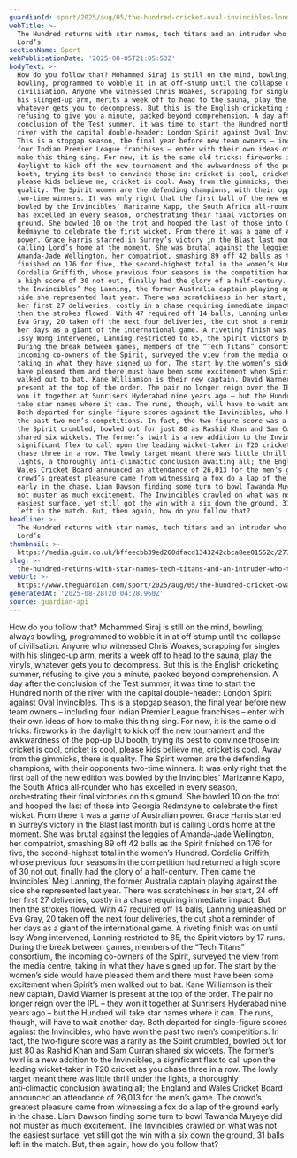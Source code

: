 ```yaml
---
guardianId: sport/2025/aug/05/the-hundred-cricket-oval-invincibles-london-spirit-fox
webTitle: >-
  The Hundred returns with star names, tech titans and an intruder who thrilled
  Lord’s
sectionName: Sport
webPublicationDate: '2025-08-05T21:05:53Z'
bodyText: >-
  How do you follow that? Mohammed Siraj is still on the mind, bowling, always
  bowling, programmed to wobble it in at off‑stump until the collapse of
  civilisation. Anyone who witnessed Chris Woakes, scrapping for singles with
  his slinged‑up arm, merits a week off to head to the sauna, play the vinyls,
  whatever gets you to decompress. But this is the English cricketing summer,
  refusing to give you a minute, packed beyond comprehension. A day after the
  conclusion of the Test summer, it was time to start the Hundred north of the
  river with the capital double-header: London Spirit against Oval Invincibles.
  This is a stopgap season, the final year before new team owners – including
  four Indian Premier League franchises – enter with their own ideas of how to
  make this thing sing. For now, it is the same old tricks: fireworks in the
  daylight to kick off the new tournament and the awkwardness of the pop-up DJ
  booth, trying its best to convince those in: cricket is cool, cricket is cool,
  please kids believe me, cricket is cool. Away from the gimmicks, there is
  quality. The Spirit women are the defending champions, with their opponents
  two-time winners. It was only right that the first ball of the new edition was
  bowled by the Invincibles’ Marizanne Kapp, the South Africa all‑rounder who
  has excelled in every season, orchestrating their final victories on this
  ground. She bowled 10 on the trot and hooped the last of those into Georgia
  Redmayne to celebrate the first wicket. From there it was a game of Australian
  power. Grace Harris starred in Surrey’s victory in the Blast last month but is
  calling Lord’s home at the moment. She was brutal against the leggies of
  Amanda‑Jade Wellington, her compatriot, smashing 89 off 42 balls as the Spirit
  finished on 176 for five, the second-highest total in the women’s Hundred.
  Cordelia Griffith, whose previous four seasons in the competition had returned
  a high score of 30 not out, finally had the glory of a half-century. Then came
  the Invincibles’ Meg Lanning, the former Australia captain playing against the
  side she represented last year. There was scratchiness in her start, 24 off
  her first 27 deliveries, costly in a chase requiring immediate impact. But
  then the strokes flowed. With 47 required off 14 balls, Lanning unleashed on
  Eva Gray, 20 taken off the next four deliveries, the cut shot a reminder of
  her days as a giant of the international game. A riveting finish was on until
  Issy Wong intervened, Lanning restricted to 85, the Spirit victors by 17 runs.
  During the break between games, members of the “Tech Titans” consortium, the
  incoming co-owners of the Spirit, surveyed the view from the media centre,
  taking in what they have signed up for. The start by the women’s side would
  have pleased them and there must have been some excitement when Spirit’s men
  walked out to bat. Kane Williamson is their new captain, David Warner is
  present at the top of the order. The pair no longer reign over the IPL – they
  won it together at Sunrisers Hyderabad nine years ago – but the Hundred will
  take star names where it can. The runs, though, will have to wait another day.
  Both departed for single-figure scores against the Invincibles, who have won
  the past two men’s competitions. In fact, the two‑figure score was a rarity as
  the Spirit crumbled, bowled out for just 80 as Rashid Khan and Sam Curran
  shared six wickets. The former’s twirl is a new addition to the Invincibles, a
  significant flex to call upon the leading wicket-taker in T20 cricket as you
  chase three in a row. The lowly target meant there was little thrill under the
  lights, a thoroughly anti‑climactic conclusion awaiting all; the England and
  Wales Cricket Board announced an attendance of 26,013 for the men’s game. The
  crowd’s greatest pleasure came from witnessing a fox do a lap of the ground
  early in the chase. Liam Dawson finding some turn to bowl Tawanda Muyeye did
  not muster as much excitement. The Invincibles crawled on what was not the
  easiest surface, yet still got the win with a six down the ground, 31 balls
  left in the match. But, then again, how do you follow that?
headline: >-
  The Hundred returns with star names, tech titans and an intruder who thrilled
  Lord’s
thumbnail: >-
  https://media.guim.co.uk/bffeecbb39ed260dfacd1343242cbca8ee01552c/277_0_2716_2173/500.jpg
slug: >-
  the-hundred-returns-with-star-names-tech-titans-and-an-intruder-who-thrilled-lords
webUrl: >-
  https://www.theguardian.com/sport/2025/aug/05/the-hundred-cricket-oval-invincibles-london-spirit-fox
generatedAt: '2025-08-28T20:04:28.960Z'
source: guardian-api
---
```

How do you follow that? Mohammed Siraj is still on the mind, bowling, always bowling, programmed to wobble it in at off‑stump until the collapse of civilisation. Anyone who witnessed Chris Woakes, scrapping for singles with his slinged‑up arm, merits a week off to head to the sauna, play the vinyls, whatever gets you to decompress. But this is the English cricketing summer, refusing to give you a minute, packed beyond comprehension. A day after the conclusion of the Test summer, it was time to start the Hundred north of the river with the capital double-header: London Spirit against Oval Invincibles. This is a stopgap season, the final year before new team owners – including four Indian Premier League franchises – enter with their own ideas of how to make this thing sing. For now, it is the same old tricks: fireworks in the daylight to kick off the new tournament and the awkwardness of the pop-up DJ booth, trying its best to convince those in: cricket is cool, cricket is cool, please kids believe me, cricket is cool. Away from the gimmicks, there is quality. The Spirit women are the defending champions, with their opponents two-time winners. It was only right that the first ball of the new edition was bowled by the Invincibles’ Marizanne Kapp, the South Africa all‑rounder who has excelled in every season, orchestrating their final victories on this ground. She bowled 10 on the trot and hooped the last of those into Georgia Redmayne to celebrate the first wicket. From there it was a game of Australian power. Grace Harris starred in Surrey’s victory in the Blast last month but is calling Lord’s home at the moment. She was brutal against the leggies of Amanda‑Jade Wellington, her compatriot, smashing 89 off 42 balls as the Spirit finished on 176 for five, the second-highest total in the women’s Hundred. Cordelia Griffith, whose previous four seasons in the competition had returned a high score of 30 not out, finally had the glory of a half-century. Then came the Invincibles’ Meg Lanning, the former Australia captain playing against the side she represented last year. There was scratchiness in her start, 24 off her first 27 deliveries, costly in a chase requiring immediate impact. But then the strokes flowed. With 47 required off 14 balls, Lanning unleashed on Eva Gray, 20 taken off the next four deliveries, the cut shot a reminder of her days as a giant of the international game. A riveting finish was on until Issy Wong intervened, Lanning restricted to 85, the Spirit victors by 17 runs. During the break between games, members of the “Tech Titans” consortium, the incoming co-owners of the Spirit, surveyed the view from the media centre, taking in what they have signed up for. The start by the women’s side would have pleased them and there must have been some excitement when Spirit’s men walked out to bat. Kane Williamson is their new captain, David Warner is present at the top of the order. The pair no longer reign over the IPL – they won it together at Sunrisers Hyderabad nine years ago – but the Hundred will take star names where it can. The runs, though, will have to wait another day. Both departed for single-figure scores against the Invincibles, who have won the past two men’s competitions. In fact, the two‑figure score was a rarity as the Spirit crumbled, bowled out for just 80 as Rashid Khan and Sam Curran shared six wickets. The former’s twirl is a new addition to the Invincibles, a significant flex to call upon the leading wicket-taker in T20 cricket as you chase three in a row. The lowly target meant there was little thrill under the lights, a thoroughly anti‑climactic conclusion awaiting all; the England and Wales Cricket Board announced an attendance of 26,013 for the men’s game. The crowd’s greatest pleasure came from witnessing a fox do a lap of the ground early in the chase. Liam Dawson finding some turn to bowl Tawanda Muyeye did not muster as much excitement. The Invincibles crawled on what was not the easiest surface, yet still got the win with a six down the ground, 31 balls left in the match. But, then again, how do you follow that?
